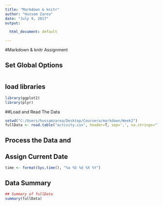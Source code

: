 ---
title: "Markdown & knitr"
author: "Hussam Zarea"
date: "July 9, 2017"
output:

  html_document: default

---
#Markdown & knitr Assignment

## Set Global Options
```{r setoptions, echo = TRUE, cache= TRUE}

```

## load libraries
```{r}
library(ggplot2)
library(plyr)
```

##Load and Read The Data
```{r echo = TRUE}
setwd("C:/Users/hussamzarea/Desktop/Coursera/markdown/Week2")
fullData <- read.table("activity.csv", header=T, sep=',', na.strings="?" )
```


## Process the Data and 


## Assign Current Date
```{r computetime}
time <- format(Sys.time(), "%a %b %d %X %Y")
```

## Data Summary
```{r  echo = TRUE}
## Summary of fullData
summary(fullData)
```


```{r scatterplot}

```






